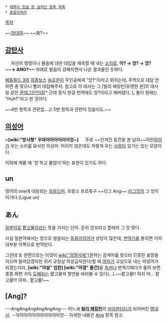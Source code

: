  * [[제목이 한글 한 글자인 항목 목록]]
 * [[동음이의어]]

[[목차]]

~~[[앙대여]]~~
~~央?~~
== [[감탄사]] ==
　
자신의 명령이나 물음에 대한 대답을 재촉할 때 내는 [[소리]]로, '''어? → 엉? → 앙? ~~→ ANG?~~''' 차례로 발음이 강해지면서 나온 결과물인 듯하다.

[[배틀필드 3]]의 [[최종보스]] [[솔로몬]]이 주인공에게 "앙?"이라고 외치는데, 주먹으로 대답 안 하면 총 맞으니 빨리 대답해주자. 참고로 이 대사는 그 [빌리 헤링턴|유명한 분]의 대사랑 같은 [[몬데그린]]인데[* 근데 정식 한글 번역에도 앙?이라고 해버렸다..], 둘다 원래는 "Huh?"라고 한 것이다.

~~4번 항목과 관련없…고 5번 항목과 관련이 있을지도.~~

== [[의성어]] ==
>'''[wiki:"방사형" 우와아아아아아아앙~]'''
　
주로 ~~던져진 동전을 본 남자~~어린[[아이]]가 우는 소리를 묘사한 의성어. 어리지 않은데도 저렇게 우는 [[사람]]이 있기는 있는 모양이다.

이외에 깨물 때 '앙 하고 물었다'하는 표현이 있기도 하다.

== un ==
영어의 one에 대응되는 [[프랑스어]]. 프랑스 프로축구 ~~리그 Ang~~ [[리그앙]]의 그 앙이 이거다.(Ligue un)

== あん ==
[[일본어]]로 [[팥고물]]이라는 뜻을 가지는 단어. 흔히 앙꼬라고 할때의 그 앙 맞다.

사실 일본어에서는 앙으로 발음되는 [[동음이의어]]가 상당히 많은데, [[번역기]]를 돌리면 거의 대부분 이쪽으로 번역된다.

그런데 또 한편으로는 이것이 [[wiki:"검열삭제"]](원하는 검색어를 찾으러 므훗한 표정을 지으며 들어갔겠지만 위키 규정상 작성금지란다)할 때 [[여자]]가 교성으로 내는 의성어가 되겠는지라, '''[wiki:"야설" 엄한] [wiki:"야겜" 물건]'''을 [[후커]]나 번역기에다가 돌려 보면 종종 화면 가득 [[도배]]되는 팥고물의 향연을 바라볼 수 있다(...).~~팥고물!! 하지 마... 팥고물!!! 아파.. 팥고물!~~

== '''[Ang]?''' ==
---AngAngAngAngAngAng---
어느새 '''[[빌리 헤링턴]]'''의 [[아이덴티티]]가 되어버린 [[명대사]].
--아아아아아아아아아아아앙--                   자세한 내용은 [[Ang]] 항목 참고.
